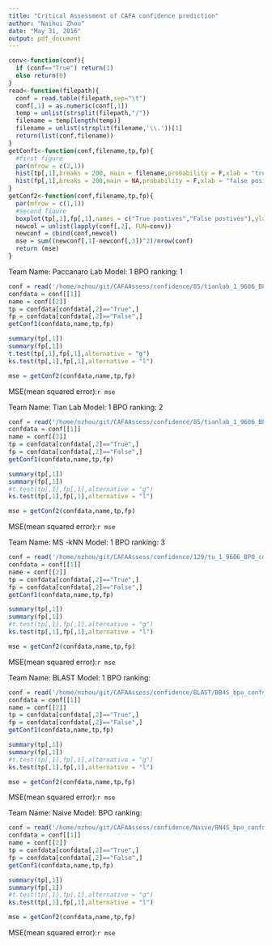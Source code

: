 ```yaml
---
title: "Critical Assessment of CAFA confidence prediction"
author: "Naihui Zhou"
date: "May 31, 2016"
output: pdf_document
---
```

```r
conv<-function(conf){
  if (conf=="True") return(1)
  else return(0)
}
read<-function(filepath){
  conf = read.table(filepath,sep="\t")
  conf[,1] = as.numeric(conf[,1])
  temp = unlist(strsplit(filepath,"/"))
  filename = temp[length(temp)]
  filename = unlist(strsplit(filename,'\\.'))[1]
  return(list(conf,filename))
}
getConf1<-function(conf,filename,tp,fp){
  #first figure
  par(mfrow = c(2,1))
  hist(tp[,1],breaks = 200, main = filename,probability = F,xlab = "true positives")
  hist(fp[,1],breaks = 200,main = NA,probability = F,xlab = "false positives")
}
getConf2<-function(conf,filename,tp,fp){
  par(mfrow = c(1,1))
  #second figure
  boxplot(tp[,1],fp[,1],names = c("True postives","False postives"),ylab="Confidence",main=filename)
  newcol = unlist(lapply(conf[,2], FUN=conv))
  newconf = cbind(conf,newcol)
  mse = sum((newconf[,1]-newconf[,3])^2)/nrow(conf)
  return (mse)
}
```

Team Name: Paccanaro Lab\par
Model: 1\par
BPO ranking: 1\par

```r
conf = read('/home/nzhou/git/CAFAAssess/confidence/85/tianlab_1_9606_BPO_confdata.txt')
confdata = conf[[1]]
name = conf[[2]]
tp = confdata[confdata[,2]=="True",]
fp = confdata[confdata[,2]=="False",]
getConf1(confdata,name,tp,fp)
```
```r

summary(tp[,1])
summary(fp[,1])
t.test(tp[,1],fp[,1],alternative = "g")
ks.test(tp[,1],fp[,1],alternative = "l")
```
```r
mse = getConf2(confdata,name,tp,fp)
```
\par
MSE(mean squared error):`r mse`
\newpage

Team Name: Tian Lab\par
Model: 1\par
BPO ranking: 2\par

```r
conf = read('/home/nzhou/git/CAFAAssess/confidence/85/tianlab_1_9606_BPO_confdata.txt')
confdata = conf[[1]]
name = conf[[2]]
tp = confdata[confdata[,2]=="True",]
fp = confdata[confdata[,2]=="False",]
getConf1(confdata,name,tp,fp)
```
```r

summary(tp[,1])
summary(fp[,1])
#t.test(tp[,1],fp[,1],alternative = "g")
ks.test(tp[,1],fp[,1],alternative = "l")
```
```r
mse = getConf2(confdata,name,tp,fp)
```
\par
MSE(mean squared error):`r mse`

\newpage
Team Name: MS -kNN\par
Model: 1\par
BPO ranking: 3\par

```r
conf = read('/home/nzhou/git/CAFAAssess/confidence/129/tu_1_9606_BPO_confdata.txt')
confdata = conf[[1]]
name = conf[[2]]
tp = confdata[confdata[,2]=="True",]
fp = confdata[confdata[,2]=="False",]
getConf1(confdata,name,tp,fp)
```
```r

summary(tp[,1])
summary(fp[,1])
#t.test(tp[,1],fp[,1],alternative = "g")
ks.test(tp[,1],fp[,1],alternative = "l")
```
```r
mse = getConf2(confdata,name,tp,fp)
```
\par
MSE(mean squared error):`r mse`



\newpage
Team Name: BLAST\par
Model: 1\par
BPO ranking: \par

```r
conf = read('/home/nzhou/git/CAFAAssess/confidence/BLAST/BB4S_bpo_confdata.txt')
confdata = conf[[1]]
name = conf[[2]]
tp = confdata[confdata[,2]=="True",]
fp = confdata[confdata[,2]=="False",]
getConf1(confdata,name,tp,fp)
```
```r

summary(tp[,1])
summary(fp[,1])
#t.test(tp[,1],fp[,1],alternative = "g")
ks.test(tp[,1],fp[,1],alternative = "l")
```
```r
mse = getConf2(confdata,name,tp,fp)
```
\par
MSE(mean squared error):`r mse`



\newpage
Team Name: Naive\par
Model: \par
BPO ranking: \par

```r
conf = read('/home/nzhou/git/CAFAAssess/confidence/Naive/BN4S_bpo_confdata.txt')
confdata = conf[[1]]
name = conf[[2]]
tp = confdata[confdata[,2]=="True",]
fp = confdata[confdata[,2]=="False",]
getConf1(confdata,name,tp,fp)
```
```r

summary(tp[,1])
summary(fp[,1])
#t.test(tp[,1],fp[,1],alternative = "g")
ks.test(tp[,1],fp[,1],alternative = "l")
```
```r
mse = getConf2(confdata,name,tp,fp)
```
\par
MSE(mean squared error):`r mse`
